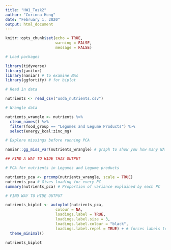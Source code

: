 ```yaml
---
title: "HW1_Task2"
author: "Corinna Hong"
date: "February 1, 2020"
output: html_document
---
```


```r
knitr::opts_chunk$set(echo = TRUE,
                      warning = FALSE,
                      message = FALSE)
```


```r

# Load packages

library(tidyverse)
library(janitor)
library(naniar) # to examine NAs
library(ggfortify) # for biplot

```

```r

# Read in data

nutrients <- read_csv("usda_nutrients.csv")

```

```r

# Wrangle data

nutrients_wrangle <- nutrients %>% 
  clean_names() %>%
  filter(food_group == "Legumes and Legume Products") %>% 
  select(energy_kcal:zinc_mg)

```

```r

# Explore missings before running PCA

naniar::gg_miss_var(nutrients_wrangle) # graph to show you how many NA's for each variable (there are none for the data I have selected)

## FIND A WAY TO HIDE THIS OUTPUT

```

```r

# PCA for nutrients in Legumes and Legume products

nutrients_pca <- prcomp(nutrients_wrangle, scale = TRUE)
nutrients_pca # Gives loading for every PC
summary(nutrients_pca) # Proportion of variance explained by each PC

# FIND WAY TO HIDE OUTPUT 

```

```r

nutrients_biplot <- autoplot(nutrients_pca,
                      colour = NA,
                      loadings.label = TRUE,
                      loadings.label.size = 3,
                      loadings.label.colour = "black",
                      loadings.label.repel = TRUE) + # forces labels to "repel" each other a little
  theme_minimal()

nutrients_biplot

```
